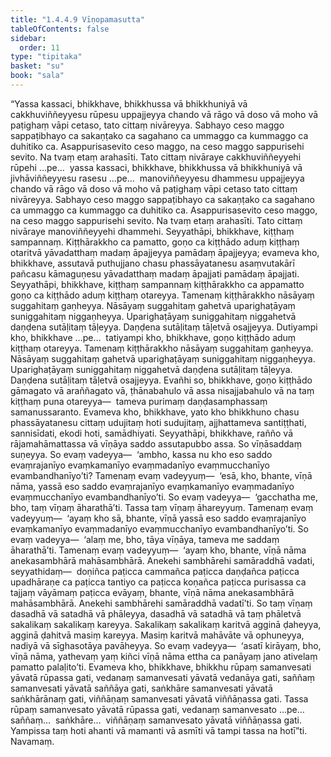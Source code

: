 ```yaml
---
title: "1.4.4.9 Vīṇopamasutta"
tableOfContents: false
sidebar:
  order: 11
type: "tipitaka"
basket: "su"
book: "sala"
---
```



<DynamicBreadcrumb />

<Division number="246" book="sala">

<Paragraph number="1067" book="sala">
“Yassa kassaci, bhikkhave, bhikkhussa vā bhikkhuniyā vā cakkhuviññeyyesu rūpesu uppajjeyya chando vā rāgo vā doso vā moho vā paṭighaṃ vāpi cetaso, tato cittaṃ nivāreyya. Sabhayo ceso maggo sappaṭibhayo ca sakaṇṭako ca sagahano ca ummaggo ca kummaggo ca duhitiko ca. Asappurisasevito ceso maggo, na ceso maggo sappurisehi sevito. Na tvaṃ etaṃ arahasīti. Tato cittaṃ nivāraye cakkhuviññeyyehi rūpehi …pe…  yassa kassaci, bhikkhave, bhikkhussa vā bhikkhuniyā vā jivhāviññeyyesu rasesu …pe…  manoviññeyyesu dhammesu uppajjeyya chando vā rāgo vā doso vā moho vā paṭighaṃ vāpi cetaso tato cittaṃ nivāreyya. Sabhayo ceso maggo sappaṭibhayo ca sakaṇṭako ca sagahano ca ummaggo ca kummaggo ca duhitiko ca. Asappurisasevito ceso maggo, na ceso maggo sappurisehi sevito. Na tvaṃ etaṃ arahasīti. Tato cittaṃ nivāraye manoviññeyyehi dhammehi.
</Paragraph>

<Paragraph number="1068" book="sala">
Seyyathāpi, bhikkhave, kiṭṭhaṃ sampannaṃ. Kiṭṭhārakkho ca pamatto, goṇo ca kiṭṭhādo aduṃ kiṭṭhaṃ otaritvā yāvadatthaṃ madaṃ āpajjeyya pamādaṃ āpajjeyya; evameva kho, bhikkhave, assutavā puthujjano chasu phassāyatanesu asaṃvutakārī pañcasu kāmaguṇesu yāvadatthaṃ madaṃ āpajjati pamādaṃ āpajjati.
</Paragraph>

<Paragraph number="1069" book="sala">
Seyyathāpi, bhikkhave, kiṭṭhaṃ sampannaṃ kiṭṭhārakkho ca appamatto goṇo ca kiṭṭhādo aduṃ kiṭṭhaṃ otareyya. Tamenaṃ kiṭṭhārakkho nāsāyaṃ suggahitaṃ gaṇheyya. Nāsāyaṃ suggahitaṃ gahetvā uparighaṭāyaṃ suniggahitaṃ niggaṇheyya. Uparighaṭāyaṃ suniggahitaṃ niggahetvā daṇḍena sutāḷitaṃ tāḷeyya. Daṇḍena sutāḷitaṃ tāḷetvā osajjeyya. Dutiyampi kho, bhikkhave …pe…  tatiyampi kho, bhikkhave, goṇo kiṭṭhādo aduṃ kiṭṭhaṃ otareyya. Tamenaṃ kiṭṭhārakkho nāsāyaṃ suggahitaṃ gaṇheyya. Nāsāyaṃ suggahitaṃ gahetvā uparighaṭāyaṃ suniggahitaṃ niggaṇheyya. Uparighaṭāyaṃ suniggahitaṃ niggahetvā daṇḍena sutāḷitaṃ tāḷeyya. Daṇḍena sutāḷitaṃ tāḷetvā osajjeyya. Evañhi so, bhikkhave, goṇo kiṭṭhādo gāmagato vā araññagato vā, ṭhānabahulo vā assa nisajjabahulo vā na taṃ kiṭṭhaṃ puna otareyya—  tameva purimaṃ daṇḍasamphassaṃ samanussaranto. Evameva kho, bhikkhave, yato kho bhikkhuno chasu phassāyatanesu cittaṃ udujitaṃ hoti sudujitaṃ, ajjhattameva santiṭṭhati, sannisīdati, ekodi hoti, samādhiyati.
</Paragraph>

<Paragraph number="1070" book="sala">
Seyyathāpi, bhikkhave, rañño vā rājamahāmattassa vā vīṇāya saddo assutapubbo assa. So vīṇāsaddaṃ suṇeyya. So evaṃ vadeyya—  ‘ambho, kassa nu kho eso saddo evaṃrajanīyo evaṃkamanīyo evaṃmadanīyo evaṃmucchanīyo evambandhanīyo’ti? Tamenaṃ evaṃ vadeyyuṃ—  ‘esā, kho, bhante, vīṇā nāma, yassā eso saddo evaṃrajanīyo evaṃkamanīyo evaṃmadanīyo evaṃmucchanīyo evambandhanīyo’ti. So evaṃ vadeyya—  ‘gacchatha me, bho, taṃ vīṇaṃ āharathā’ti. Tassa taṃ vīṇaṃ āhareyyuṃ. Tamenaṃ evaṃ vadeyyuṃ—  ‘ayaṃ kho sā, bhante, vīṇā yassā eso saddo evaṃrajanīyo evaṃkamanīyo evaṃmadanīyo evaṃmucchanīyo evambandhanīyo’ti. So evaṃ vadeyya—  ‘alaṃ me, bho, tāya vīṇāya, tameva me saddaṃ āharathā’ti. Tamenaṃ evaṃ vadeyyuṃ—  ‘ayaṃ kho, bhante, vīṇā nāma anekasambhārā mahāsambhārā. Anekehi sambhārehi samāraddhā vadati, seyyathidaṃ—  doṇiñca paṭicca cammañca paṭicca daṇḍañca paṭicca upadhāraṇe ca paṭicca tantiyo ca paṭicca koṇañca paṭicca purisassa ca tajjaṃ vāyāmaṃ paṭicca evāyaṃ, bhante, vīṇā nāma anekasambhārā mahāsambhārā. Anekehi sambhārehi samāraddhā vadatī’ti. So taṃ vīṇaṃ dasadhā vā satadhā vā phāleyya, dasadhā vā satadhā vā taṃ phāletvā sakalikaṃ sakalikaṃ kareyya. Sakalikaṃ sakalikaṃ karitvā agginā ḍaheyya, agginā ḍahitvā masiṃ kareyya. Masiṃ karitvā mahāvāte vā ophuneyya, nadiyā vā sīghasotāya pavāheyya. So evaṃ vadeyya—  ‘asatī kirāyaṃ, bho, vīṇā nāma, yathevaṃ yaṃ kiñci vīṇā nāma ettha ca panāyaṃ jano ativelaṃ pamatto palaḷito’ti. Evameva kho, bhikkhave, bhikkhu rūpaṃ samanvesati yāvatā rūpassa gati, vedanaṃ samanvesati yāvatā vedanāya gati, saññaṃ samanvesati yāvatā saññāya gati, saṅkhāre samanvesati yāvatā saṅkhārānaṃ gati, viññāṇaṃ samanvesati yāvatā viññāṇassa gati. Tassa rūpaṃ samanvesato yāvatā rūpassa gati, vedanaṃ samanvesato …pe…  saññaṃ…  saṅkhāre…  viññāṇaṃ samanvesato yāvatā viññāṇassa gati. Yampissa taṃ hoti ahanti vā mamanti vā asmīti vā tampi tassa na hotī”ti.

</Paragraph>
</Division>

<Paragraph number="1071" type="center" book="sala">
Navamaṃ.
</Paragraph>